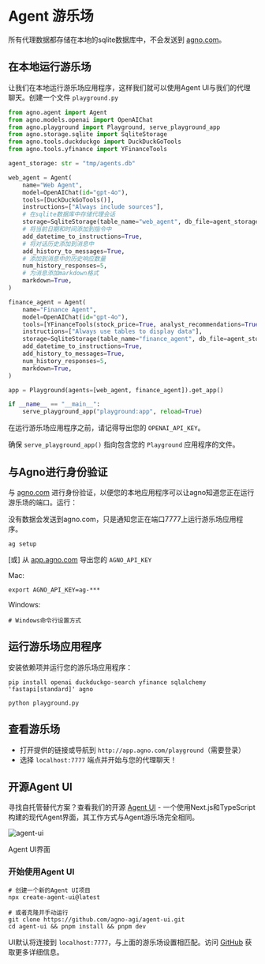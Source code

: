 # Agent 游乐场

所有代理数据都存储在本地的sqlite数据库中，不会发送到 [agno.com](https://app.agno.com/)。

## 在本地运行游乐场

让我们在本地运行游乐场应用程序，这样我们就可以使用Agent UI与我们的代理聊天。创建一个文件 `playground.py`

```python
from agno.agent import Agent
from agno.models.openai import OpenAIChat
from agno.playground import Playground, serve_playground_app
from agno.storage.sqlite import SqliteStorage
from agno.tools.duckduckgo import DuckDuckGoTools
from agno.tools.yfinance import YFinanceTools

agent_storage: str = "tmp/agents.db"

web_agent = Agent(
    name="Web Agent",
    model=OpenAIChat(id="gpt-4o"),
    tools=[DuckDuckGoTools()],
    instructions=["Always include sources"],
    # 在sqlite数据库中存储代理会话
    storage=SqliteStorage(table_name="web_agent", db_file=agent_storage),
    # 将当前日期和时间添加到指令中
    add_datetime_to_instructions=True,
    # 将对话历史添加到消息中
    add_history_to_messages=True,
    # 添加到消息中的历史响应数量
    num_history_responses=5,
    # 为消息添加markdown格式
    markdown=True,
)

finance_agent = Agent(
    name="Finance Agent",
    model=OpenAIChat(id="gpt-4o"),
    tools=[YFinanceTools(stock_price=True, analyst_recommendations=True, company_info=True, company_news=True)],
    instructions=["Always use tables to display data"],
    storage=SqliteStorage(table_name="finance_agent", db_file=agent_storage),
    add_datetime_to_instructions=True,
    add_history_to_messages=True,
    num_history_responses=5,
    markdown=True,
)

app = Playground(agents=[web_agent, finance_agent]).get_app()

if __name__ == "__main__":
    serve_playground_app("playground:app", reload=True)
```

在运行游乐场应用程序之前，请记得导出您的 `OPENAI_API_KEY`。

确保 `serve_playground_app()` 指向包含您的 `Playground` 应用程序的文件。

## 与Agno进行身份验证

与 [agno.com](https://app.agno.com/) 进行身份验证，以便您的本地应用程序可以让agno知道您正在运行游乐场的端口。运行：

没有数据会发送到agno.com，只是通知您正在端口7777上运行游乐场应用程序。

```
ag setup
```

\[或\] 从 [app.agno.com](https://app.agno.com/settings) 导出您的 `AGNO_API_KEY`

Mac:
```
export AGNO_API_KEY=ag-***
```

Windows:
```
# Windows命令行设置方式
```

## 运行游乐场应用程序

安装依赖项并运行您的游乐场应用程序：

```
pip install openai duckduckgo-search yfinance sqlalchemy 'fastapi[standard]' agno

python playground.py
```

## 查看游乐场

* 打开提供的链接或导航到 `http://app.agno.com/playground`（需要登录）
* 选择 `localhost:7777` 端点并开始与您的代理聊天！

## 开源Agent UI

寻找自托管替代方案？查看我们的开源 [Agent UI](https://github.com/agno-agi/agent-ui) - 一个使用Next.js和TypeScript构建的现代Agent界面，其工作方式与Agent游乐场完全相同。

![agent-ui](https://mintlify.s3.us-west-1.amazonaws.com/agno/images/agent-ui.png)

Agent UI界面

### 开始使用Agent UI

```
# 创建一个新的Agent UI项目
npx create-agent-ui@latest

# 或者克隆并手动运行
git clone https://github.com/agno-agi/agent-ui.git
cd agent-ui && pnpm install && pnpm dev
```

UI默认将连接到 `localhost:7777`，与上面的游乐场设置相匹配。访问 [GitHub](https://github.com/agno-agi/agent-ui) 获取更多详细信息。
